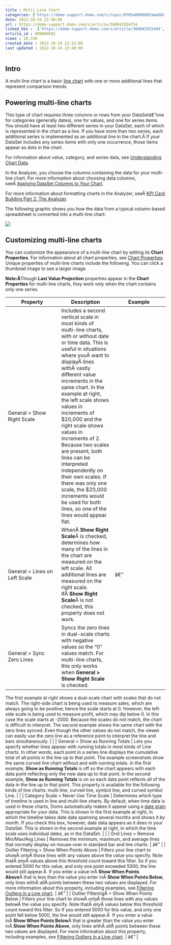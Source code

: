 ```yaml
---
title : Multi-Line Chart
categories: ['https://domo-support.domo.com/s/topic/0TO5w000000ZamwGAC']
date: 2022-10-24 22:40:00
url : https://domo-support.domo.com/s/article/360042924754
linked_kbs :  ['https://domo-support.domo.com/s/article/360042925494', 'https://domo-support.domo.com/s/knowledge-base', 'https://domo-support.domo.com/s/article/360043428713', 'https://domo-support.domo.com/s/article/360043429953', 'https://domo-support.domo.com/s/article/360042924754', 'https://domo-support.domo.com/s/article/360042925154', 'https://domo-support.domo.com/s/article/360043428693', 'https://domo-support.domo.com/s/article/360042924274', 'https://domo-support.domo.com/s/article/360043429933', 'https://domo-support.domo.com/s/article/360043429693', 'https://domo-support.domo.com/s/topic/0TO5w000000ZamwGAC', 'https://domo-support.domo.com/s/article/360042925234', 'https://domo-support.domo.com/s/article/360043428673', 'https://domo-support.domo.com/s/article/360043429913']
article_id : 000004692
views : 10,339
created_date : 2022-10-24 22:22:00
last updated : 2022-10-24 22:40:00
---
```




Intro
-----


A multi-line chart is a basic [line chart](..\available_line_charts\index.html "Line Graph") with one or more additional lines that represent comparison trends.


Powering multi-line charts
--------------------------


This type of chart requires three columns or rows from your DataSetâ€”one for categories (generally dates), one for values, and one for series items. You should have at least two different series in your DataSet, each of which is represented in the chart as a line. If you have more than two series, each additional series is implemented as an additional line in the chart.Â If your DataSet includes any series items with only one occurrence, those items appear as dots in the chart.


For information about value, category, and series data, see [Understanding Chart Data](..\understanding_chart_data\index.html "Understanding Chart Data").


In the Analyzer, you choose the columns containing the data for your multi-line chart. For more information about choosing data columns, seeÂ [Applying DataSet Columns to Your Chart](..\applying_dataset_columns_to_your_chart\index.html "Applying DataSet Columns to Your Chart").


For more information about formatting charts in the Analyzer, seeÂ [KPI Card Building Part 2: The Analyzer](..\analyzer_overview\index.html "KPI Card Building Part 2: The Card Builder").


The following graphic shows you how the data from a typical column-based spreadsheet is converted into a multi-line chart:


![](0.png)


Customizing multi-line charts
-----------------------------


You can customize the appearance of a multi-line chart by editing its **Chart Properties**. For information about all chart properties, see [Chart Properties](..\applying_and_resetting_chart_properties\index.html "Chart Properties"). Unique properties of multi-line charts include the following. You can click a thumbnail image to see a larger image.


**Note:Â**Though **Last Value Projection** properties appear in the **Chart Properties** for multi-line charts, they work only when the chart contains only one series.




| Property | Description | Example |
| --- | --- | --- |
| General > Show Right Scale | Includes a second vertical scale in most kinds of multi-line charts, with or without date or time data. This is useful in situations where youÂ want to displayÂ lines withÂ vastly different value increments in the same chart. In the example at right, the left scale shows values in increments of $20,000 and the right scale shows values in increments of 2. Because two scales are present, both lines can be interpreted independently on their own scales. If there was only one scale, the $20,000 increments would be used for both lines, so one of the lines would appear flat. |  |
| General > Lines on Left Scale | WhenÂ **Show Right Scale**Â is checked, determines how many of the lines in the chart are measured on the left scale. All additional lines are measured on the right scale. IfÂ **Show Right Scale**Â is not checked, this property does not work. | â€” |
| General > Sync Zero Lines | Syncs the zero lines in dual-scale charts with negative values so the "0" values match. For multi-line charts, this only works when **General > Show Right Scale** is checked.
The first example at right shows a dual-scale chart with scales that do not match. The right-side chart is being used to measure sales, which are always going to be positive; hence the scale starts at 0. However, the left-side scale is being used to measure profit, which may dip below 0. In this case the scale starts at -2000. Because the scales do not match, the chart is difficult to interpret.
The second example shows the same chart with the zero lines synced. Even though the other values do not match, the viewer can easily use the zero line as a reference point to interpret the line and bars simultaneously. | 
 |
| General > Show as Running Totals | Lets you specify whether lines appear with running totals in most kinds of Line charts. In other words, each point in a series line displays the cumulative total of all points in the line up to that point.
The example screenshots show the same curved line chart without and with running totals. In the first example, **Show as Running Totals** is off so the chart appears with each data point reflecting only the new data up to that point. In the second example, **Show as Running Totals** is on so each data point reflects all of the data in the line up to that point.
This property is available for the following kinds of line charts: multi-line, curved line, symbol line, and curved symbol Line. | 
 |
| Category Scale > Never Use Time Scale | Determines which type of timeline is used in line and multi-line charts.
By default, when time data is used in these charts, Domo automatically makes it appear using a [date grain](http://wiki.domo.com/confluence/pages/viewpage.action?pageId=37466650 "Adding Filters to Your Chart") appropriate for your data. This is shown in the first example at right, in which the timeline takes date data spanning several months and shows it by month.
If you check this box, however, date data appears as it does in your DataSet. This is shown in the second example at right, in which the time scale uses individual dates, as in the DataSet. | 
 |
| Grid Lines > Remove Min/Max/Avg Lines | Removes the minimum, maximum, and average lines that normally display on mouse-over in standard bar and line charts. | â€” |
| Outlier FIltering > Show When Points Above | Filters your line chart to showÂ onlyÂ those lines with any values above the value you specify. Note thatÂ *any*Â values above this threshold count toward this filter. So if you entered 5000 for this value, and only one point exceeded 5000, the line would still appear.Â 
If you enter a value inÂ **Show When Points Above**Â that is less than the value you enter inÂ **Show When Points Below**, only lines withÂ *all*Â points between these two values are displayed.
For more information about this property, including examples, see [Filtering Outliers in a Line chart](..\filtering_outliers_in_a_line_chart\index.html "Filtering Outliers in a Line Graph"). | â€” |
| Outlier FIlteringÂ > Show When Points Below | Filters your line chart to showÂ onlyÂ those lines with any values belowÂ the value you specify. Note thatÂ *any*Â values below this threshold count toward this filter. So if you entered 5000 for this value, and only one point fell below 5000, the line would still appear.Â 
If you enter a value inÂ **Show When Points Below**Â that is greater than the value you enter inÂ **Show When Points Above**, only lines withÂ *all*Â points between these two values are displayed.
For more information about this property, including examples, see [Filtering Outliers in a Line chart](..\filtering_outliers_in_a_line_chart\index.html "Filtering Outliers in a Line Graph"). | â€” |